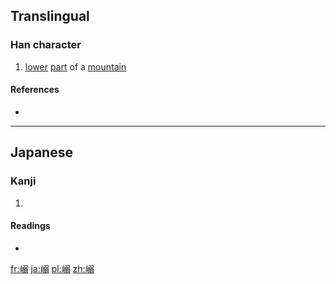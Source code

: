 ==Translingual==

===Han character===
{{Han char|rn=46|rad=山|as=10|sn=13|four=|canj=山弓一一 (UNMM)|ids=⿰[[山]][[弱]]}}

# [[lower]] [[part]] of a [[mountain]]

====References====
* {{Han ref|kx=0317.521|hdz=10792.131|uh=5D76|ud=23926}}

----

==Japanese==

===Kanji===
{{ja-kanji|grade=|rs=山10}}

# {{defn|lang=ja|sort=山10}}

====Readings====
* {{ja-readings|on=|kun=[[たお]] (tao)}}

[[fr:嵶]]
[[ja:嵶]]
[[pl:嵶]]
[[zh:嵶]]